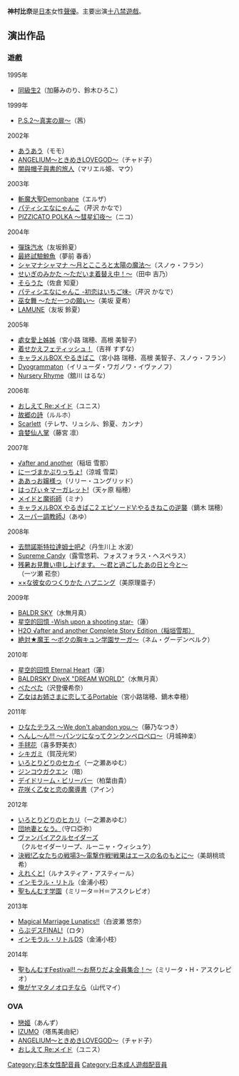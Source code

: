 {{Unreferenced|time=2019-01-14T13:42:40+00:00}}
{{暫定名稱}}
{{Japanese|japanese=神村 ひな|kana=かみむら ひな|romaji=Kamimura Hina}}
'''神村比奈'''{{BD||6月15日|catIdx=Kamimura Hina}}是[[日本|日本]]女性[[聲優|聲優]]。主要出演[[十八禁遊戲|十八禁遊戲]]。

==演出作品==
===遊戲===
;1995年
*[[同級生2|同級生2]]（加藤みのり、鈴木ひろこ）

;1999年
*[[P.S.2〜真実の扉〜|P.S.2〜真実の扉〜]]（茜）

;2002年
*[[あうあう|あうあう]]（モモ）
*[[ANGELIUM～ときめきLOVEGOD～|ANGELIUM～ときめきLOVEGOD～]]（チャド子）
*[[闇與帽子與書的旅人|闇與帽子與書的旅人]]（マリエル姫、マウ）

;2003年
*[[斬魔大聖Demonbane|斬魔大聖Demonbane]]（エルザ）
*[[パティシエなにゃんこ|パティシエなにゃんこ]]（芹沢 かなで）
*[[PIZZICATO_POLKA_～彗星幻夜～|PIZZICATO POLKA ～彗星幻夜～]]（ニコ）

;2004年
*[[彈珠汽水_(遊戲)|彈珠汽水]]（友坂鈴夏）
*[[最終試驗鯨魚|最終試驗鯨魚]]（夢前 春香）
*[[シャマナシャマナ_～月とこころと太陽の魔法～|シャマナシャマナ ～月とこころと太陽の魔法～]]（スノゥ・フラン）
*[[せいぎのみかた_～ただいま着替え中！～|せいぎのみかた ～ただいま着替え中！～]]（田中 吉乃）
*[[そらうた|そらうた]]（佐倉 知夏）
*[[パティシエなにゃんこ|パティシエなにゃんこ -初恋はいちご味-]]（芹沢 かなで）
*[[巫女舞_〜ただ一つの願い〜|巫女舞 〜ただ一つの願い〜]]（美坂 夏希）
*[[LAMUNE|LAMUNE]]（友坂 鈴夏）

;2005年
*[[處女愛上姊姊|處女愛上姊姊]]（宮小路 瑞穂、高根 美智子）
*[[着せかえフェティッシュ！|着せかえフェティッシュ！]]（吉祥 すずな）
*[[キャラメルBOX_やるきばこ|キャラメルBOX やるきばこ]]（宮小路 瑞穂、高根 美智子、スノゥ・フラン）
*[[Dyogrammaton|Dyogrammaton]]（イリューダ・ワガノワ・イヴァノフ）
*[[Nursery_Rhyme|Nursery Rhyme]]（舘川 はるな）

;2006年
*[[おしえて_Re:メイド|おしえて Re:メイド]]（ユニス）
*[[故郷の詩|故郷の詩]]（ルルホ）
*[[Scarlett|Scarlett]]（テレサ、リュシル、鈴夏、カンナ）
*[[貪婪仙人掌|貪婪仙人掌]]（藤宮 凛）

;2007年
*[[H2O_-FOOTPRINTS_IN_THE_SAND-|√after and another]]（稲垣 雪那）
*[[にーづまかぷりっちょ!|にーづまかぷりっちょ!]]（涼城 雪菜）
*[[ああっお嬢様っ|ああっお嬢様っ]]（リリー・ユングリッド）
*[[はっぴぃ☆マーガレット!|はっぴぃ☆マーガレット!]]（天ヶ原 稲穂）
*[[メイドと魔術師|メイドと魔術師]]（ミナ）
*[[キャラメルBOX_やるきばこ2_エピソードV:やるきねこの逆襲|キャラメルBOX やるきばこ2 エピソードV:やるきねこの逆襲]]（鏑木 瑞穂）
*[[スーパー調教師J|スーパー調教師J]]（あゆ）

;2008年
*[[去問諾斯特拉達姆士吧♪|去問諾斯特拉達姆士吧♪]]（丹生川上 水波）
*[[Supreme_Candy|Supreme Candy]]（露雪悠莉、フォスフォラス・ヘスペラス）
*[[残暑お見舞い申し上げます。|残暑お見舞い申し上げます。 ～君と過ごしたあの日と今と～]]（一ツ瀬 菘奈）
*[[××な彼女のつくりかた_ハプニング|××な彼女のつくりかた ハプニング]]（美原理亜子）

;2009年
*[[BALDR_SKY|BALDR SKY]]（水無月真）
*[[星空的回憶_-Wish_upon_a_shooting_star-|星空的回憶 -Wish upon a shooting star-]]（蓮） 
*[[H2O_-FOOTPRINTS_IN_THE_SAND-|H2O √after and another Complete Story Edition（稲垣雪那）]]
*[[絶対★魔王_〜ボクの胸キュン学園サーガ〜|絶対★魔王 〜ボクの胸キュン学園サーガ〜]]（ネム・グーデンベルク）

;2010年
*[[星空的回憶_-Wish_upon_a_shooting_star-|星空的回憶 Eternal Heart]]（蓮）
*[[BALDR_SKY|BALDRSKY DiveX "DREAM WORLD"]]（水無月真）
*[[ぺたぺた|ぺたぺた]]（沢登優希奈）
*[[處女愛上姊姊|乙女はお姉さまに恋してるPortable]]（宮小路瑞穂、鏑木幸穂）

;2011年
*[[ひなたテラス_〜We_don't_abandon_you.〜|ひなたテラス 〜We don't abandon you.〜]]（藤乃なつき）
*[[へんし〜ん!!!_〜パンツになってクンクンペロペロ〜|へんし〜ん!!! 〜パンツになってクンクンペロペロ〜]]（月城神楽）
*[[手毬花|手毬花]]（喜多野美衣）
*[[シキガミ|シキガミ]]（賀茂光栄）
*[[いろとりどりのセカイ|いろとりどりのセカイ]]（一之瀬あゆむ）
*[[ジンコウガクエン|ジンコウガクエン]]（暗）
*[[デイドリーム・ビリーバー|デイドリーム・ビリーバー]]（柏葉由貴）
*[[花咲く乙女と恋の魔導書|花咲く乙女と恋の魔導書]]（アイン）

;2012年
*[[五彩斑斕的世界|いろとりどりのヒカリ]]（一之瀬あゆむ）
*[[団地妻となう。|団地妻となう。]]（守口亞弥）
*[[ヴァンパイアクルセイダーズ|ヴァンパイアクルセイダーズ]]（クルセイダーリープ、ルーニャ・ウィシュケ）
*[[決戦!乙女たちの戦場3〜電撃作戦!戦果はエースの名のもとに〜|決戦!乙女たちの戦場3〜電撃作戦!戦果はエースの名のもとに〜]]（美胡桃琉希）
*[[えれくと!|えれくと!]]（ルナスティア・アスティール）
*[[インモラル・リトル|インモラル・リトル]]（金浦小枝）
*[[聖もんむす学園|聖もんむす学園]]（ミリータ＝H＝アスクレピオ）

;2013年
*[[Magical_Marriage_Lunatics!!|Magical Marriage Lunatics!!]]（白波瀬 悠奈）
*[[らぶデスFINAL!|らぶデスFINAL!]]（ロタ）
*[[インモラル・リトルDS|インモラル・リトルDS]]（金浦小枝）

;2014年
*[[聖もんむすFestival!!_～お祭りだよ全員集合！～|聖もんむすFestival!! ～お祭りだよ全員集合！～]]（ミリータ・H・アスクレピオ）
*[[俺がヤマタノオロチなら|俺がヤマタノオロチなら]]（山代マイ）

===OVA===
*[[戀姬|戀姬]]（あんず）
*[[IZUMO|IZUMO]]（塔馬美由紀）
*[[ANGELIUM～ときめきLOVEGOD～|ANGELIUM～ときめきLOVEGOD～]]（チャド子）
*[[おしえて_Re:メイド|おしえて Re:メイド]]（ユニス）

{{DEFAULTSORT:Kamimura Hina}}
[[Category:日本女性配音員|Category:日本女性配音員]]
[[Category:日本成人遊戲配音員|Category:日本成人遊戲配音員]]